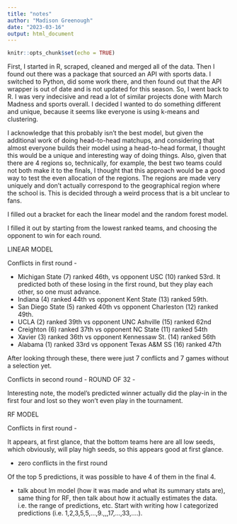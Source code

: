 ```yaml
---
title: "notes"
author: "Madison Greenough"
date: "2023-03-16"
output: html_document
---
```


```r
knitr::opts_chunk$set(echo = TRUE)
```




First, I started in R, scraped, cleaned and merged all of the data. Then I found out there was a package that sourced an API with sports data. I switched to Python, did some work there, and then found out that the API wrapper is out of date and is not updated for this season. So, I went back to R. I was very indecisive and read a lot of similar projects done with March Madness and sports overall. I decided I wanted to do something different and unique, because it seems like everyone is using k-means and clustering.

I acknowledge that this probably isn't the best model, but given the additional work of doing head-to-head matchups, and considering that almost everyone builds their model using a head-to-head format, I thought this would be a unique and interesting way of doing things. Also, given that there are 4 regions so, technically, for example, the best two teams could not both make it to the finals, I thought that this approach would be a good way to test the even allocation of the regions. The regions are made very uniquely and don't actually correspond to the geographical region where the school is. This is decided through a weird process that is a bit unclear to fans.


I filled out a bracket for each the linear model and the random forest model.

I filled it out by starting from the lowest ranked teams, and choosing the opponent to win for each round. 

LINEAR MODEL

Conflicts in first round - 

- Michigan State (7) ranked 46th, vs opponent USC (10) ranked 53rd. It predicted both of these losing in the first round, but they play each other, so one must advance.
- Indiana (4) ranked 44th vs opponent Kent State (13) ranked 59th.
- San Diego State (5) ranked 40th vs opponent Charleston (12) ranked 49th.
- UCLA (2) ranked 39th vs opponent UNC Ashville (15) ranked 62nd
- Creighton (6) ranked 37th vs opponent NC State (11) ranked 54th
- Xavier (3) ranked 36th vs opponent Kennessaw St. (14) ranked 56th
- Alabama (1) ranked 33rd vs opponent Texas A&M SS (16) ranked 47th

After looking through these, there were just 7 conflicts and 7 games without a selection yet.

Conflicts in second round - ROUND OF 32 -

Interesting note, the model's predicted winner actually did the play-in in the first four and lost so they won't even play in the tournament.


RF MODEL

Conflicts in first round - 

It appears, at first glance, that the bottom teams here are all low seeds, which obviously, will play high seeds, so this appears good at first glance.

- zero conflicts in the first round

Of the top 5 predictions, it was possible to have 4 of them in the final 4.




- talk about lm model (how it was made and what its summary stats are), same thing for RF, then talk about how it actually estimates the data. i.e. the range of predictions, etc. Start with writing how I categorized predictions (i.e. 1,2,3,5,5,...,9.,,,17,...,33,....).
